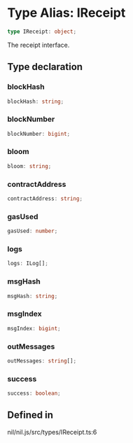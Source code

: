 # Type Alias: IReceipt

```ts
type IReceipt: object;
```

The receipt interface.

## Type declaration

### blockHash

```ts
blockHash: string;
```

### blockNumber

```ts
blockNumber: bigint;
```

### bloom

```ts
bloom: string;
```

### contractAddress

```ts
contractAddress: string;
```

### gasUsed

```ts
gasUsed: number;
```

### logs

```ts
logs: ILog[];
```

### msgHash

```ts
msgHash: string;
```

### msgIndex

```ts
msgIndex: bigint;
```

### outMessages

```ts
outMessages: string[];
```

### success

```ts
success: boolean;
```

## Defined in

nil/nil.js/src/types/IReceipt.ts:6

